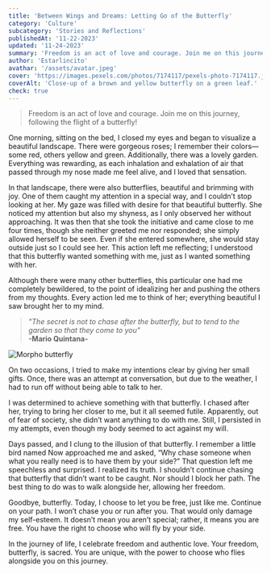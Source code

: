 ```yaml
---
title: 'Between Wings and Dreams: Letting Go of the Butterfly'
category: 'Culture'
subcategory: 'Stories and Reflections'
publishedAt: '11-22-2023'
updated: '11-24-2023'
summary: 'Freedom is an act of love and courage. Join me on this journey, following the flight of a butterfly!'
author: 'Estarlincito'
avathar: '/assets/avatar.jpeg'
cover: 'https://images.pexels.com/photos/7174117/pexels-photo-7174117.jpeg?auto=compress&cs=tinysrgb&w=1260&h=750&dpr=2'
coverAlt: 'Close-up of a brown and yellow butterfly on a green leaf.'
check: true
---
```


<Introduction>

> Freedom is an act of love and courage. Join me on this journey, following the flight of a butterfly!

</Introduction>

<Contents>

One morning, sitting on the bed, I closed my eyes and began to visualize a beautiful landscape. There were gorgeous roses; I remember their colors—some red, others yellow and green. Additionally, there was a lovely garden. Everything was rewarding, as each inhalation and exhalation of air that passed through my nose made me feel alive, and I loved that sensation.

In that landscape, there were also butterflies, beautiful and brimming with joy. One of them caught my attention in a special way, and I couldn’t stop looking at her. My gaze was filled with desire for that beautiful butterfly. She noticed my attention but also my shyness, as I only observed her without approaching. It was then that she took the initiative and came close to me four times, though she neither greeted me nor responded; she simply allowed herself to be seen. Even if she entered somewhere, she would stay outside just so I could see her. This action left me reflecting; I understood that this butterfly wanted something with me, just as I wanted something with her.

Although there were many other butterflies, this particular one had me completely bewildered, to the point of idealizing her and pushing the others from my thoughts. Every action led me to think of her; everything beautiful I saw brought her to my mind.

> _&quot;The secret is not to chase after the butterfly, but to tend to the garden so that they come to you&quot;_ <br/> **-Mario Quintana-**

<Image
  alt='Morpho butterfly'
  src='https://images.unsplash.com/photo-1557912407-eb2900cf49e8?q=80&w=3538&auto=format&fit=crop&ixlib=rb-4.0.3&ixid=M3wxMjA3fDB8MHxwaG90by1wYWdlfHx8fGVufDB8fHx8fA%3D%3D'
/>

On two occasions, I tried to make my intentions clear by giving her small gifts. Once, there was an attempt at conversation, but due to the weather, I had to run off without being able to talk to her.

I was determined to achieve something with that butterfly. I chased after her, trying to bring her closer to me, but it all seemed futile. Apparently, out of fear of society, she didn’t want anything to do with me. Still, I persisted in my attempts, even though my body seemed to act against my will.

Days passed, and I clung to the illusion of that butterfly. I remember a little bird named Now approached me and asked, “Why chase someone when what you really need is to have them by your side?” That question left me speechless and surprised. I realized its truth. I shouldn’t continue chasing that butterfly that didn’t want to be caught. Nor should I block her path. The best thing to do was to walk alongside her, allowing her freedom.

Goodbye, butterfly. Today, I choose to let you be free, just like me. Continue on your path. I won’t chase you or run after you. That would only damage my self-esteem. It doesn’t mean you aren’t special; rather, it means you are free. You have the right to choose who will fly by your side.

In the journey of life, I celebrate freedom and authentic love. Your freedom, butterfly, is sacred. You are unique, with the power to choose who flies alongside you on this journey.

</Contents>
